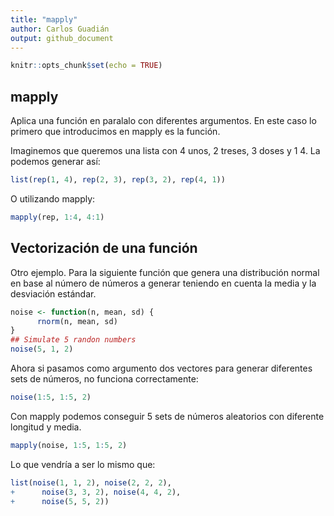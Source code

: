 ```yaml
---
title: "mapply"
author: Carlos Guadián
output: github_document
---
```


```r
knitr::opts_chunk$set(echo = TRUE)
```

## mapply
Aplica una función en paralalo con diferentes argumentos. En este caso lo primero que introducimos en mapply es la función.

Imaginemos que queremos una lista con 4 unos, 2 treses, 3 doses y 1 4. La podemos generar así:

```r
list(rep(1, 4), rep(2, 3), rep(3, 2), rep(4, 1)) 
```

O utilizando mapply:

```r
mapply(rep, 1:4, 4:1)
```

## Vectorización de una función
Otro ejemplo. Para la siguiente función que genera una distribución normal en base al número de números a generar teniendo en cuenta la media y la desviación estándar.

```r
noise <- function(n, mean, sd) {
      rnorm(n, mean, sd)
}
## Simulate 5 randon numbers
noise(5, 1, 2)
```

Ahora si pasamos como argumento dos vectores para generar diferentes sets de números, no funciona correctamente:

```r
noise(1:5, 1:5, 2)
```

Con mapply podemos conseguir 5 sets de números aleatorios con diferente longitud y media.

```r
mapply(noise, 1:5, 1:5, 2)
```

Lo que vendría a ser lo mismo que:

```r
list(noise(1, 1, 2), noise(2, 2, 2),
+      noise(3, 3, 2), noise(4, 4, 2),
+      noise(5, 5, 2))
```
